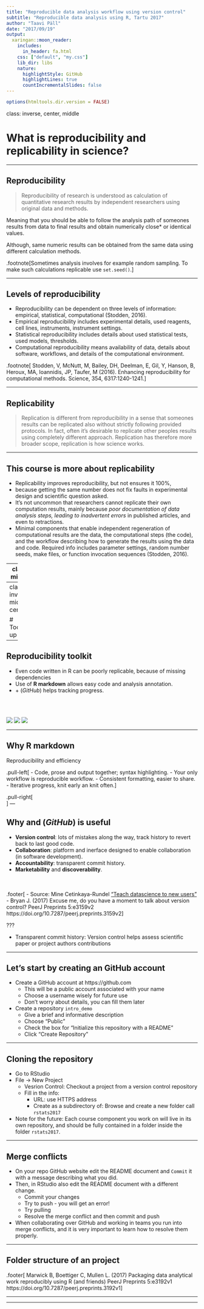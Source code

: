 ```yaml
---
title: "Reproducible data analysis workflow using version control"
subtitle: "Reproducible data analysis using R, Tartu 2017"
author: "Taavi Päll"
date: "2017/09/19"
output:
  xaringan::moon_reader:
    includes:
      in_header: fa.html
    css: ["default", "my.css"]
    lib_dir: libs
    nature:
      highlightStyle: GitHub
      highlightLines: true
      countIncrementalSlides: false
---
```


```r
options(htmltools.dir.version = FALSE)
```

class: inverse, center, middle

# What is reproducibility and replicability in science?

---

## Reproducibility

> Reproducibility of research is understood as calculation of quantitative research results by independent researchers using original data and methods.

Meaning that you should be able to follow the analysis path of someones results 
from data to final results and obtain numerically close* or identical values.


Although, same numeric results can be obtained from the same data using different calculation methods.

.footnote[Sometimes analysis involves for example random sampling. To make 
such calculations replicable use `set.seed()`.]

---

## Levels of reproducibility

- Reproducibility can be dependent on three levels of information: empirical, statistical, computational (Stodden, 2016).
- Empirical reproducibility includes experimental details, used reagents, cell lines, instruments, instrument settings.
- Statistical reproducibility includes details about used statistical tests, used models, thresholds.
- Computational reproducibility means availability of data, details about software, workflows, and details of the computational environment.

.footnote[
Stodden, V, McNutt, M, Bailey, DH, Deelman, E, Gil, Y, Hanson, B, Heroux, MA, Ioannidis, JP, Taufer, M (2016). Enhancing reproducibility for computational methods. Science, 354, 6317:1240-1241.
]

---

## Replicability

> Replication is different from reproducibility in a sense that someones results 
can be replicated also without strictly following provided protocols. In fact, often
it's desirable to replicate other peoples results using completely different approach. 
Replication has therefore more broader scope, replication is how science works.

---

## This course is more about replicability

- Replicability improves reproducibility, but not ensures it 100%, 
- because getting the same number does not fix faults in experimental design and 
scientific question asked. 
- It's not uncommon that researchers cannot replicate their own computation results, mainly because _poor documentation of data analysis steps, leading to inadvertent errors_ in published articles, and even to retractions.
- Minimal components that enable independent regeneration of computational results are the data, the computational steps (the code), and the workflow describing how to generate the results using the data and code. Required info includes parameter settings, random number seeds, make files, or function invocation sequences (Stodden, 2016).

---
class: middle

> **This course teaches how to conduct and document data analysis and disseminate results using freely available toolset, consisting of R statistical language, R markdown and Git version control.**

---
class: inverse, middle, center

# Tooling up

---

## Reproducibility toolkit

- Even code written in R can be poorly replicable, because of missing dependencies
- Use of **R markdown** allows easy code and analysis annotation.
- <i class="fa fa-git fa-lg" aria-hidden="true"></i> + <i class="fa fa-github fa-lg" aria-hidden="true"></i> (_GitHub_) helps tracking progress.

<br><br>
<div class=center>
<img src="https://www.stickermule.com/marketplace/embed_img/9288" style="max-width:100%;">
<img src="https://www.stickermule.com/marketplace/embed_img/9305" style="max-width:100%;">
<img src="https://assets-cdn.github.com/images/modules/logos_page/Octocat.png" style="max-width:30%;">
</div>

---

## Why R markdown
Reproducibility and efficiency

.pull-left[
- Code, prose and output together; syntax highlighting.
- Your only workflow is reproducible workflow.
- Consistent formatting, easier to share.
- Iterative progress, knit early an knit often.
]

.pull-right[
<br>
<div class=center>
<img src="https://www.stickermule.com/marketplace/embed_img/9298" style="max-width:100%;">
</div>
]
---

## Why <i class="fa fa-git fa-lg" aria-hidden="true"></i> and <i class="fa fa-github fa-lg" aria-hidden="true"></i> (_GitHub_) is useful

- __Version control__: lots of mistakes along the way, track history to revert back to last good code.
- __Collaboration__: platform and inerface designed to enable collaboration (in software development).
- __Accountability__: transparent commit history.
- __Marketability__ and __discoverability__.
<br>
<br>
<br>

.footer[
- Source: Mine Cetinkaya-Rundel ["Teach datascience to new users"](https://github.com/mine-cetinkaya-rundel/2017-07-05-teach-ds-to-new-user)
- Bryan J. (2017) Excuse me, do you have a moment to talk about version control? PeerJ Preprints 5:e3159v2 https://doi.org/10.7287/peerj.preprints.3159v2
]

???

- Transparent commit history: Version control helps assess scientific paper or project authors contributions


---

## Let's start by creating an GitHub account

- Create a GitHub account at https://github.com
    - This will be a public account associated with your name
    - Choose a username wisely for future use
    - Don't worry about details, you can fill them later
- Create a repository `intro_demo`
    - Give a brief and informative description
    - Choose "Public"
    - Check the box for "Initialize this repository with a README"
    - Click "Create Repository"

---

## Cloning the repository

- Go to RStudio
- File -> New Project
    - Vesrion Control: Checkout a project from a version control repository
    - Fill in the info:
         - URL: use HTTPS address
         - Create as a subdirectory of: Browse and create a new folder call `rstats2017`
- Note for the future: Each course component you work on will live in its own repository, and should be fully contained in a folder inside the folder `rstats2017`.

---

## Merge conflicts

- On your repo GitHub website edit the README document and `Commit` it with a message describing what you did.
- Then, in RStudio also edit the README document with a different change.
     - Commit your changes
     - Try to push - you will get an error!
     - Try pulling
     - Resolve the merge conflict and then commit and push
- When collaborating over GitHub and working in teams you run into merge conflicts, and it is very important to learn how to resolve them properly.

---

## Folder structure of an project

.footer[
Marwick B, Boettiger C, Mullen L. (2017) Packaging data analytical work reproducibly using R (and friends) PeerJ Preprints 5:e3192v1 https://doi.org/10.7287/peerj.preprints.3192v1
]

---


---


